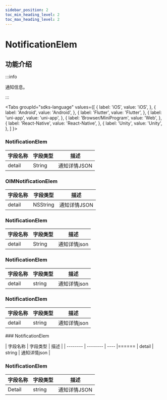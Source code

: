 ```yaml
---
sidebar_position: 2
toc_min_heading_level: 2
toc_max_heading_level: 2
---
```


# NotificationElem

## 功能介绍

:::info

通知信息。

:::

<Tabs
groupId="sdks-language"
values={[
{ label: 'iOS', value: 'iOS', },
{ label: 'Android', value: 'Android', },
{ label: 'Flutter', value: 'Flutter', },
{ label: 'uni-app', value: 'uni-app', },
{ label: 'Browser/MiniProgram', value: 'Web', },
{ label: 'React-Native', value: 'React-Native', },
{ label: 'Unity', value: 'Unity', },
]
}>

<TabItem value="Flutter">

### NotificationElem

| 字段名称 | 字段类型 | 描述 |
| -------- | -------- | ---- |
| detail   | String   | 通知详情JSON |

</TabItem>

<TabItem value="iOS">

### OIMNotificationElem

| 字段名称 | 字段类型 | 描述           |
| -------- | -------- | -------------- |
| detail   | NSString | 通知详情JSON |

</TabItem>

<TabItem value="Android">

### NotificationElem

| 字段名称 | 字段类型 | 描述 |
| -------- | -------- | ---- |
| detail   | String   | 通知详情json |

</TabItem>

<TabItem value="Web">

### NotificationElem

| 字段名称 | 字段类型 | 描述 |
| -------- | -------- | ---- |
| detail   | string   | 通知详情json |

</TabItem>

<TabItem value="uni-app">

### NotificationElem

| 字段名称 | 字段类型 | 描述 |
| -------- | -------- | ---- |
| detail   | string   | 通知详情json |

</TabItem>

<TabItem value="React-Native">
### NotificationElem

| 字段名称 | 字段类型 | 描述 |
| -------- | -------- | ---- |======
| detail   | string   | 通知详情json |

</TabItem>

<TabItem value="Unity">

### NotificationElem

| 字段名称 | 字段类型 | 描述 |
| -------- | -------- | ---- |
| Detail   | string   | 通知详情JSON |

</TabItem>

</Tabs>
